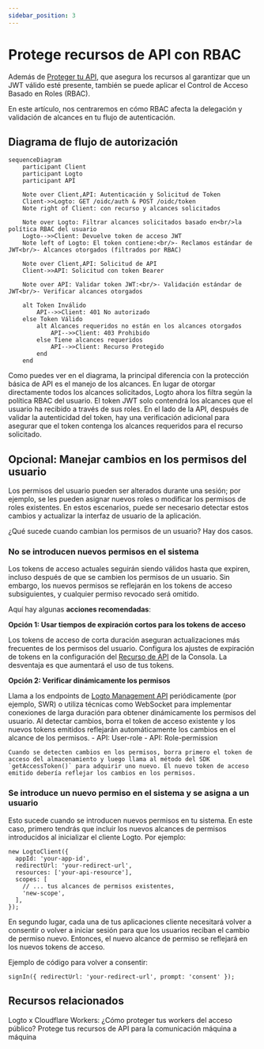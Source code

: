 ```yaml
---
sidebar_position: 3
---
```


# Protege recursos de API con RBAC

Además de [Proteger tu API](/authorization/api-resources/protect-your-api), que asegura los recursos al garantizar que un JWT válido esté presente, también se puede aplicar el Control de Acceso Basado en Roles (RBAC).

En este artículo, nos centraremos en cómo RBAC afecta la delegación y validación de alcances en tu flujo de autenticación.

## Diagrama de flujo de autorización

```mermaid
sequenceDiagram
    participant Client
    participant Logto
    participant API

    Note over Client,API: Autenticación y Solicitud de Token
    Client->>Logto: GET /oidc/auth & POST /oidc/token
    Note right of Client: con recurso y alcances solicitados

    Note over Logto: Filtrar alcances solicitados basado en<br/>la política RBAC del usuario
    Logto-->>Client: Devuelve token de acceso JWT
    Note left of Logto: El token contiene:<br/>- Reclamos estándar de JWT<br/>- Alcances otorgados (filtrados por RBAC)

    Note over Client,API: Solicitud de API
    Client->>API: Solicitud con token Bearer

    Note over API: Validar token JWT:<br/>- Validación estándar de JWT<br/>- Verificar alcances otorgados

    alt Token Inválido
        API-->>Client: 401 No autorizado
    else Token Válido
        alt Alcances requeridos no están en los alcances otorgados
            API-->>Client: 403 Prohibido
        else Tiene alcances requeridos
            API-->>Client: Recurso Protegido
        end
    end
```

Como puedes ver en el diagrama, la principal diferencia con la protección básica de API es el manejo de los alcances. En lugar de otorgar directamente todos los alcances solicitados, Logto ahora los filtra según la política RBAC del usuario. El token JWT solo contendrá los alcances que el usuario ha recibido a través de sus roles. En el lado de la API, después de validar la autenticidad del token, hay una verificación adicional para asegurar que el token contenga los alcances requeridos para el recurso solicitado.

## Opcional: Manejar cambios en los permisos del usuario

Los permisos del usuario pueden ser alterados durante una sesión; por ejemplo, se les pueden asignar nuevos roles o modificar los permisos de roles existentes. En estos escenarios, puede ser necesario detectar estos cambios y actualizar la interfaz de usuario de la aplicación.

¿Qué sucede cuando cambian los permisos de un usuario? Hay dos casos.

### No se introducen nuevos permisos en el sistema

Los tokens de acceso actuales seguirán siendo válidos hasta que expiren, incluso después de que se cambien los permisos de un usuario. Sin embargo, los nuevos permisos se reflejarán en los tokens de acceso subsiguientes, y cualquier permiso revocado será omitido.

Aquí hay algunas **acciones recomendadas**:

**Opción 1: Usar tiempos de expiración cortos para los tokens de acceso**

Los tokens de acceso de corta duración aseguran actualizaciones más frecuentes de los permisos del usuario. Configura los ajustes de expiración de tokens en la configuración del [Recurso de API](/authorization/api-resources/#logto-api-resource-schema) de la Consola. La desventaja es que aumentará el uso de tus tokens.

**Opción 2: Verificar dinámicamente los permisos**

Llama a los endpoints de [Logto Management API](/integrate-logto/interact-with-management-api) periódicamente (por ejemplo, SWR) o utiliza técnicas como WebSocket para implementar conexiones de larga duración para obtener dinámicamente los permisos del usuario. Al detectar cambios, borra el token de acceso existente y los nuevos tokens emitidos reflejarán automáticamente los cambios en el alcance de los permisos. - API: User-role - API: Role-permission

    Cuando se detecten cambios en los permisos, borra primero el token de acceso del almacenamiento y luego llama al método del SDK `getAccessToken()` para adquirir uno nuevo. El nuevo token de acceso emitido debería reflejar los cambios en los permisos.

### Se introduce un nuevo permiso en el sistema y se asigna a un usuario

Esto sucede cuando se introducen nuevos permisos en tu sistema. En este caso, primero tendrás que incluir los nuevos alcances de permisos introducidos al inicializar el cliente Logto. Por ejemplo:

```tsx
new LogtoClient({
  appId: 'your-app-id',
  redirectUrl: 'your-redirect-url',
  resources: ['your-api-resource'],
  scopes: [
    // ... tus alcances de permisos existentes,
    'new-scope',
  ],
});
```

En segundo lugar, cada una de tus aplicaciones cliente necesitará volver a consentir o volver a iniciar sesión para que los usuarios reciban el cambio de permiso nuevo. Entonces, el nuevo alcance de permiso se reflejará en los nuevos tokens de acceso.

Ejemplo de código para volver a consentir:

```tsx
signIn({ redirectUrl: 'your-redirect-url', prompt: 'consent' });
```

## Recursos relacionados

<Url href="https://blog.logto.io/logto-x-cloudflare-workers">
  Logto x Cloudflare Workers: ¿Cómo proteger tus workers del acceso público?
</Url>

<Url href="https://blog.logto.io/secure-api-for-machine-to-machine">
  Protege tus recursos de API para la comunicación máquina a máquina
</Url>
